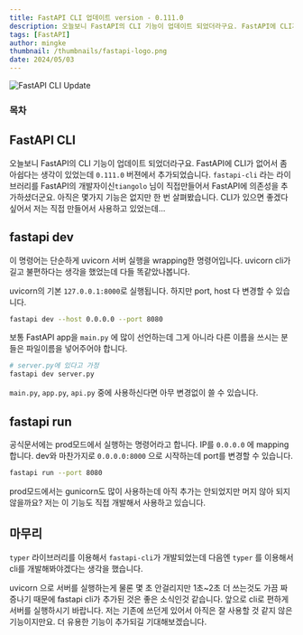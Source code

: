 ```yaml
---
title: FastAPI CLI 업데이트 version - 0.111.0
description: 오늘보니 FastAPI의 CLI 기능이 업데이트 되었더라구요. FastAPI에 CLI가 없어서 좀 아쉽다는 생각이 있었는데 0.111.0 버젼에서 추가되었습니다.
tags: [FastAPI]
author: mingke
thumbnail: /thumbnails/fastapi-logo.png
date: 2024/05/03
---
```


<Image src="/thumbnails/fastapi-logo.png" alt="FastAPI CLI Update" />

### 목차

## FastAPI CLI

오늘보니 FastAPI의 CLI 기능이 업데이트 되었더라구요. FastAPI에 CLI가 없어서 좀 아쉽다는 생각이 있었는데 `0.111.0` 버젼에서 추가되었습니다. `fastapi-cli` 라는 라이브러리를 FastAPI의 개발자이신`tiangolo` 님이 직접만들어서 FastAPI에 의존성을 추가하셨더군요. 아직은 몇가지 기능은 없지만 한 번 살펴봤습니다. CLI가 있으면 좋겠다 싶어서 저는 직접 만들어서 사용하고 있었는데…

<Link url="https://github.com/c2-house/fastapi-mctools" />

## fastapi dev

이 명령어는 단순하게 uvicorn 서버 실행을 wrapping한 명령어입니다. uvicorn cli가 길고 불편하다는 생각을 했었는데 다들 똑같았나봅니다.

uvicorn의 기본 `127.0.0.1:8000`로 실행됩니다. 하지만 port, host 다 변경할 수 있습니다.

```bash
fastapi dev --host 0.0.0.0 --port 8080
```

보통 FastAPI app을 `main.py` 에 많이 선언하는데 그게 아니라 다른 이름을 쓰시는 분들은 파일이름을 넣어주어야 합니다.

```bash
# server.py에 있다고 가정
fastapi dev server.py
```

`main.py`, `app.py`, `api.py` 중에 사용하신다면 아무 변경없이 쓸 수 있습니다.

## fastapi run

공식문서에는 prod모드에서 실행하는 명령어라고 합니다. IP를 `0.0.0.0` 에 mapping합니다. dev와 마찬가지로 `0.0.0.0:8000` 으로 시작하는데 port를 변경할 수 있습니다.

```bash
fastapi run --port 8080
```

prod모드에서는 gunicorn도 많이 사용하는데 아직 추가는 안되었지만 머지 않아 되지 않을까요? 저는 이 기능도 직접 개발해서 사용하고 있습니다.

## 마무리

`typer` 라이브러리를 이용해서 `fastapi-cli`가 개발되었는데 다음엔 `typer` 를 이용해서 cli를 개발해봐야겠다는 생각을 했습니다.

uvicorn 으로 서버를 실행하는게 물론 몇 초 안걸리지만 1초~2초 더 쓰는것도 가끔 짜증나기 때문에 fastapi cli가 추가된 것은 좋은 소식인것 같습니다. 앞으로 cli로 편하게 서버를 실행하시기 바랍니다. 저는 기존에 쓰던게 있어서 아직은 잘 사용할 것 같지 않은 기능이지만요. 더 유용한 기능이 추가되길 기대해보겠습니다.

<Link url="https://github.com/tiangolo/fastapi-cli" />

<Link url="https://chaechae.life/blog/fastapi-my-library" />

<Link url="https://chaechae.life/blog/fastapi-middlewares" />
